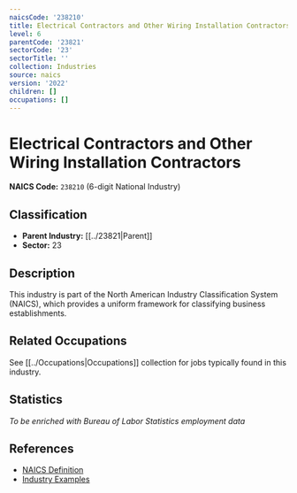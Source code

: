 ```yaml
---
naicsCode: '238210'
title: Electrical Contractors and Other Wiring Installation Contractors
level: 6
parentCode: '23821'
sectorCode: '23'
sectorTitle: ''
collection: Industries
source: naics
version: '2022'
children: []
occupations: []
---
```

# Electrical Contractors and Other Wiring Installation Contractors

**NAICS Code:** `238210` (6-digit National Industry)

## Classification

- **Parent Industry:** [[../23821|Parent]]
- **Sector:** 23

## Description

This industry is part of the North American Industry Classification System (NAICS), which provides a uniform framework for classifying business establishments.

## Related Occupations

See [[../Occupations|Occupations]] collection for jobs typically found in this industry.

## Statistics

*To be enriched with Bureau of Labor Statistics employment data*

## References

- [NAICS Definition](https://www.census.gov/naics/)
- [Industry Examples](https://www.census.gov/naics/2022NAICS/)
